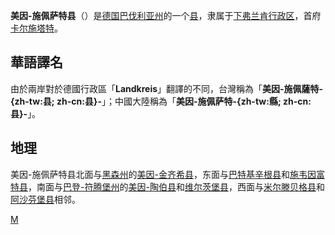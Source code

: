 {{noteTA|G1=德国地名|G2=Landkreis|G3=单位}}
{{德国县级行政单位
| 县徽图 = Image:DEU Landkreis Main-Spessart COA.svg
| 在德国内的位置图 = Image:Lage des Landkreises Main-Spessart in Deutschland.png
| 所属联邦州 = 巴伐利亚州
| 所属行政区 = 下弗兰肯行政区
| 首府 = 卡尔施塔特
| 面积 = 1321.42
| 人口 = 126,123
| 统计时间 = 2015年12月31日
| 人口密度 = 95
| 汽车牌号 = MSP
| 下设城镇 = 40个[[市镇_(德国)|市镇]]
| 政府地址 = Marktplatz 8 <br />97753 Karlstadt
| 政府网站 = www.mainspessart.de
| 在州内的位置图 = Image:Bavaria msp.png
|}}

'''美因-施佩萨特县'''（{{lang-de|Landkreis Main-Spessart}}）是[[德国|德国]][[巴伐利亚州|巴伐利亚州]]的一个[[县_(德国)|县]]，隶属于[[下弗兰肯行政区|下弗兰肯行政区]]，首府[[卡尔施塔特|卡尔施塔特]]。

== 華語譯名 ==
由於兩岸對於德國行政區「'''Landkreis'''」翻譯的不同，台灣稱為「'''美因-施佩薩特-{zh-tw:县; zh-cn:县}-'''」；中國大陸稱為「'''美因-施佩萨特-{zh-tw:縣; zh-cn:县}-'''」。

== 地理 ==
美因-施佩萨特县北面与[[黑森州|黑森州]]的[[美因-金齐希縣|美因-金齐希县]]，东面与[[巴特基辛根县|巴特基辛根县]]和[[施韦因富特县|施韦因富特县]]，南面与[[巴登-符腾堡州|巴登-符腾堡州]]的[[美因-陶伯縣|美因-陶伯县]]和[[维尔茨堡县|维尔茨堡县]]，西面与[[米尔滕贝格县|米尔滕贝格县]]和[[阿沙芬堡县|阿沙芬堡县]]相邻。

{{巴伐利亚州行政区划}}
{{Authority control}}

[[Category:巴伐利亚州行政区划|M]]